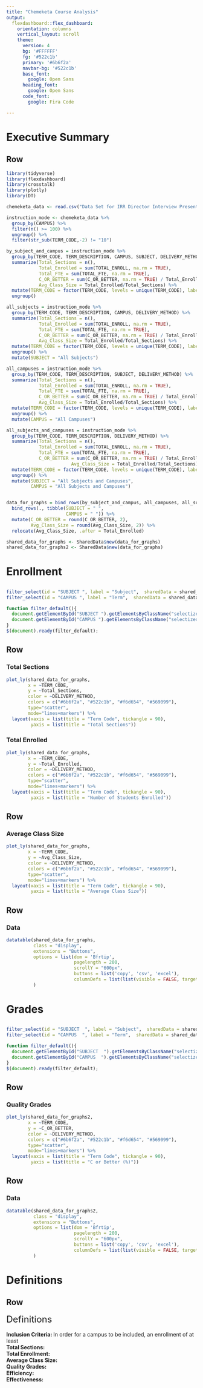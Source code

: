 ```yaml
---
title: "Chemeketa Course Analysis"
output:
  flexdashboard::flex_dashboard:
    orientation: columns
    vertical_layout: scroll
    theme:
      version: 4
      bg: '#FFFFFF'
      fg: '#522c1b'
      primary: '#6b6f2a'
      navbar-bg: '#522c1b'
      base_font:
        google: Open Sans
      heading_font:
        google: Open Sans
      code_font:
        google: Fira Code

---
```


Executive Summary {data-orientation=rows}
================================================================================

Row {data-height=600}
-----------------------------------------------------------------------



```r
library(tidyverse)
library(flexdashboard)
library(crosstalk)
library(plotly)
library(DT)

chemeketa_data <- read.csv("Data Set for IRR Director Interview Presentation.txt")

instruction_mode <- chemeketa_data %>%
  group_by(CAMPUS) %>%
  filter(n() >= 100) %>%
  ungroup() %>%
  filter(str_sub(TERM_CODE,-2) != "10") 

by_subject_and_campus = instruction_mode %>%
  group_by(TERM_CODE, TERM_DESCRIPTION, CAMPUS, SUBJECT, DELIVERY_METHOD) %>%
  summarize(Total_Sections = n(), 
            Total_Enrolled = sum(TOTAL_ENROLL, na.rm = TRUE),
            Total_FTE = sum(TOTAL_FTE, na.rm = TRUE),
            C_OR_BETTER = sum(C_OR_BETTER, na.rm = TRUE) / Total_Enrolled,
            Avg_Class_Size = Total_Enrolled/Total_Sections) %>%
  mutate(TERM_CODE = factor(TERM_CODE, levels = unique(TERM_CODE), labels = unique(TERM_DESCRIPTION))) %>%
  ungroup()

all_subjects = instruction_mode %>%
  group_by(TERM_CODE, TERM_DESCRIPTION, CAMPUS, DELIVERY_METHOD) %>%
  summarize(Total_Sections = n(), 
            Total_Enrolled = sum(TOTAL_ENROLL, na.rm = TRUE),
            Total_FTE = sum(TOTAL_FTE, na.rm = TRUE),
            C_OR_BETTER = sum(C_OR_BETTER, na.rm = TRUE) / Total_Enrolled,
            Avg_Class_Size = Total_Enrolled/Total_Sections) %>%
  mutate(TERM_CODE = factor(TERM_CODE, levels = unique(TERM_CODE), labels = unique(TERM_DESCRIPTION))) %>%
  ungroup() %>%
  mutate(SUBJECT = "All Subjects")

all_campuses = instruction_mode %>%
  group_by(TERM_CODE, TERM_DESCRIPTION, SUBJECT, DELIVERY_METHOD) %>%
  summarize(Total_Sections = n(), 
            Total_Enrolled = sum(TOTAL_ENROLL, na.rm = TRUE),
            Total_FTE = sum(TOTAL_FTE, na.rm = TRUE),
            C_OR_BETTER = sum(C_OR_BETTER, na.rm = TRUE) / Total_Enrolled,
            Avg_Class_Size = Total_Enrolled/Total_Sections) %>%
  mutate(TERM_CODE = factor(TERM_CODE, levels = unique(TERM_CODE), labels = unique(TERM_DESCRIPTION))) %>%
  ungroup() %>%
  mutate(CAMPUS = "All Campuses")

all_subjects_and_campuses = instruction_mode %>%
  group_by(TERM_CODE, TERM_DESCRIPTION, DELIVERY_METHOD) %>%
  summarize(Total_Sections = n(), 
            Total_Enrolled = sum(TOTAL_ENROLL, na.rm = TRUE),
            Total_FTE = sum(TOTAL_FTE, na.rm = TRUE),
            C_OR_BETTER = sum(C_OR_BETTER, na.rm = TRUE) / Total_Enrolled,
                        Avg_Class_Size = Total_Enrolled/Total_Sections) %>%
  mutate(TERM_CODE = factor(TERM_CODE, levels = unique(TERM_CODE), labels = unique(TERM_DESCRIPTION))) %>%
  ungroup() %>%
  mutate(SUBJECT = "All Subjects and Campuses",
         CAMPUS = "All Subjects and Campuses")


data_for_graphs = bind_rows(by_subject_and_campus, all_campuses, all_subjects, all_subjects_and_campuses) %>%
  bind_rows(., tibble(SUBJECT = " ", 
                      CAMPUS = " ")) %>%
  mutate(C_OR_BETTER = round(C_OR_BETTER, 2),
         Avg_Class_Size = round(Avg_Class_Size, 2)) %>%
  relocate(Avg_Class_Size, .after = Total_Enrolled)

shared_data_for_graphs <- SharedData$new(data_for_graphs)
shared_data_for_graphs2 <- SharedData$new(data_for_graphs)


```

<style>
.sidebar-nav {visibility: hidden}
.dataTables_scrollBody{max-width: 95% !important; }
</style>

Enrollment {data-orientation=rows}
================================================================================

{.sidebar}
--------------------------------------------------------------------------------

```r
filter_select(id = "SUBJECT ", label = "Subject",  sharedData = shared_data_for_graphs, ~SUBJECT, multiple = F)
filter_select(id = "CAMPUS ", label = "Term",  sharedData = shared_data_for_graphs, ~CAMPUS)


```

```js
function filter_default(){
  document.getElementById("SUBJECT ").getElementsByClassName("selectized")[0].selectize.setValue(" ", false)
  document.getElementById("CAMPUS ").getElementsByClassName("selectized")[0].selectize.setValue(" ", false)
}
$(document).ready(filter_default);
```

Row {data-height=600}
-----------------------------------------------------------------------


### Total Sections

```r

plot_ly(shared_data_for_graphs, 
        x = ~TERM_CODE, 
        y = ~Total_Sections, 
        color = ~DELIVERY_METHOD, 
        colors = c("#6b6f2a", "#522c1b", "#f6d654", "#569099"), 
        type="scatter", 
        mode="lines+markers") %>%
  layout(xaxis = list(title = "Term Code", tickangle = 90),
         yaxis = list(title = "Total Sections"))

```

### Total Enrolled

```r

plot_ly(shared_data_for_graphs, 
        x = ~TERM_CODE, 
        y = ~Total_Enrolled, 
        color = ~DELIVERY_METHOD, 
        colors = c("#6b6f2a", "#522c1b", "#f6d654", "#569099"), 
        type="scatter", 
        mode="lines+markers") %>%
  layout(xaxis = list(title = "Term Code", tickangle = 90),
         yaxis = list(title = "Number of Students Enrolled"))

```

Row {data-height=400}
-----------------------------------------------------------------------

### Average Class Size

```r

plot_ly(shared_data_for_graphs, 
        x = ~TERM_CODE, 
        y = ~Avg_Class_Size, 
        color = ~DELIVERY_METHOD, 
        colors = c("#6b6f2a", "#522c1b", "#f6d654", "#569099"), 
        type="scatter", 
        mode="lines+markers") %>%
  layout(xaxis = list(title = "Term Code", tickangle = 90),
         yaxis = list(title = "Average Class Size"))

```


Row {data-height=600}
-----------------------------------------------------------------------

### Data

```r
datatable(shared_data_for_graphs, 
          class = "display",
          extensions = "Buttons", 
          options = list(dom = 'Bfrtip',
                         pagelength = 200,
                         scrollY = "600px",
                         buttons = list('copy', 'csv', 'excel'),
                         columnDefs = list(list(visible = FALSE, targets = c(0))))
          )

```




Grades {data-orientation=rows}
================================================================================

{.sidebar}
--------------------------------------------------------------------------------

```r
filter_select(id = "SUBJECT  ", label = "Subject",  sharedData = shared_data_for_graphs2, ~SUBJECT, multiple = F)
filter_select(id = "CAMPUS  ", label = "Term",  sharedData = shared_data_for_graphs2, ~CAMPUS)


```

```js
function filter_default(){
  document.getElementById("SUBJECT  ").getElementsByClassName("selectized")[0].selectize.setValue(" ", false)
  document.getElementById("CAMPUS  ").getElementsByClassName("selectized")[0].selectize.setValue(" ", false)
}
$(document).ready(filter_default);
```

Row {data-height=600}
-----------------------------------------------------------------------


### Quality Grades

```r

plot_ly(shared_data_for_graphs2, 
        x = ~TERM_CODE, 
        y = ~C_OR_BETTER, 
        color = ~DELIVERY_METHOD, 
        colors = c("#6b6f2a", "#522c1b", "#f6d654", "#569099"), 
        type="scatter", 
        mode="lines+markers") %>%
  layout(xaxis = list(title = "Term Code", tickangle = 90),
         yaxis = list(title = "C or Better (%)"))

```

Row {data-height=600}
-----------------------------------------------------------------------

### Data

```r
datatable(shared_data_for_graphs2, 
          class = "display",
          extensions = "Buttons", 
          options = list(dom = 'Bfrtip',
                         pagelength = 200,
                         scrollY = "600px",
                         buttons = list('copy', 'csv', 'excel'),
                         columnDefs = list(list(visible = FALSE, targets = c(0))))
          )

```

Definitions {data-orientation=rows}
================================================================================


Row {data-height=600}
-----------------------------------------------------------------------

<span style="font-size: 24px !important;">Definitions</span>
<br>
<br>
<b>Inclusion Criteria: </b> In order for a campus to be included, an enrollment of at least 
<br>
<b>Total Sections: </b>
<br>
<b>Total Enrollment: </b> 
<br>
<b>Average Class Size: </b>
<br>
<b>Quality Grades: </b>
<br>
<b>Efficiency: </b>
<br>
<b>Effectiveness: </b>


